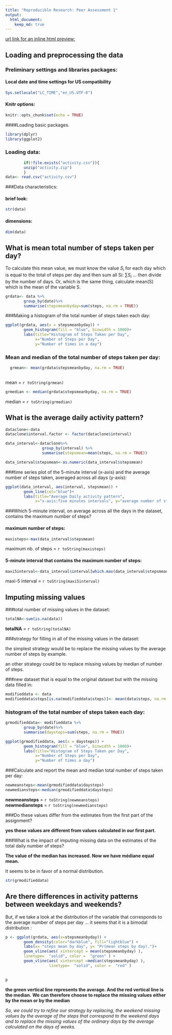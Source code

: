 ```yaml
---
title: "Reproducible Research: Peer Assessment 1"
output: 
  html_document:
    keep_md: true
---
```



[url link for an inline html preview:](http://htmlpreview.github.io/?https://github.com/chatard/RepData_PeerAssessment1/blob/master/PA1_template.html)

## Loading and preprocessing the data

### Preliminary settings and libraries packages:
#### Local date and time settings for US compatibility 

```r
Sys.setlocale("LC_TIME","en_US.UTF-8")
```

#### Knitr options:  

```r
knitr::opts_chunk$set(echo = TRUE)
```

####Loading basic packages.

```r
library(dplyr)
library(ggplot2)
```

### Loading data:  

```r
        if(!file.exists("activity.csv")){
        unzip("activity.zip")
        }
data<- read.csv("activity.csv")
```


###Data characteristics:

#### brief look:  

```r
str(data)
```

#### dimensions:

```r
dim(data)
```

## What is mean total number of steps taken per day?

To calculate this mean value,  we must know the value $S_{i}$ for each day which is 
equal to the total of steps per day and then sum all Si: $\sum S_{i}$ ... then divide by 
the number of days. 
Or, which is the same thing, calculate mean(S)
which is the mean of the variable S.

```r
grdata<- data %>%
        group_by(date)%>%
        summarise(stepsmeanbyday=sum(steps, na.rm = TRUE))
```




###Making a histogram of the total number of steps taken each day:        

```r
ggplot(grdata, aes(x = stepsmeanbyday)) + 
        geom_histogram(fill = "blue", binwidth = 1000)+
        labs(title="Histogram of Steps Taken per Day", 
             x="Number of Steps per Day",
             y="Number of times in a day")
```


### Mean and median of the total number of steps taken per day:  
    

```r
  grmean<- mean(grdata$stepsmeanbyday, na.rm = TRUE)
  
```
  mean  =   `r toString(grmean) `
  
```r
grmedian <- median(grdata$stepsmeanbyday, na.rm = TRUE)

```

median =   `r toString(grmedian) `


## What is the average daily activity pattern?  


```r
dataclone<-data 
dataclone$interval.factor <- factor(dataclone$interval)
```

```r
data_interval<-dataclone%>% 
                group_by(interval) %>%
                summarise(stepsmean=mean(steps, na.rm = TRUE))
```


```r
data_interval$stepsmean<-as.numeric(data_interval$stepsmean)
```

###time series plot  of the 5-minute interval (x-axis) and the average number of steps taken, averaged across all days (y-axis):   

```r
ggplot(data_interval, aes(interval, stepsmean)) +
        geom_line(col="blue")+
        labs(title="Average Daily activity pattern",
             x="x-axis:five minutes intervals", y="average number of steps")
```

###Which 5-minute interval, on average across all the days in the dataset, contains the maximum number of steps?  

#### maximum number of steps:

```r
maxisteps<-max(data_interval$stepsmean)
```

maximum nb. of steps = `r toString(maxisteps) `

#### 5-minute interval that contains the maximum number of steps:

```r

maxi5interval<-data_interval$interval[which.max(data_interval$stepsmean)]
```

maxi-5 interval = `r toString(maxi5interval)`

## Imputing missing values

###total number of missing values in the dataset:   

```r
totalNA<-sum(is.na(data))
```

**totalNA** = `r toString(totalNA)`  

###strategy for filling in all of the missing values in the dataset:

the simplest strategy would be to replace the missing values by the average number of steps  by example. 

an other strategy could be to replace missing values by median of number of steps.

###new dataset that is equal to the original dataset but with the missing data filled in:

```r
modifieddata <- data
modifieddata$steps[is.na(modifieddata$steps)]<- mean(data$steps, na.rm = TRUE)
```

### histogram of the total number of steps taken each day:  

```r
grmodifieddata<- modifieddata %>%
        group_by(date)%>%
        summarise(daysteps=sum(steps, na.rm = TRUE))
```

```r
ggplot(grmodifieddata, aes(x = daysteps)) + 
        geom_histogram(fill = "blue", binwidth = 1000)+
        labs(title="Histogram of Steps Taken per Day", 
             x="Number of Steps per Day",
             y="Number of times a day")
```

###Calculate and report the mean and median total number of steps taken per day:  

```r

newmeansteps<-mean(grmodifieddata$daysteps)
newmediansteps<-median(grmodifieddata$daysteps)
```

**newmeansteps** = `r toString(newmeansteps) `  
**newmediansteps** = `r toString(newmediansteps)`

###Do these values differ from the estimates from the first part of the assignment?  


**yes these values are different from values calculated in our first part.**

###What is the impact of imputing missing data on the estimates of the total daily number of steps?

**The value of the median has increased. Now we have médiane equal mean.**

It seems to be in favor of a normal distribution.

```r
str(grmodifieddata)

```


## Are there differences in activity patterns between weekdays and weekends?  


But, if we take a look at the distribution of the variable that corresponds to the average number of steps per day ... it seems that it is a bimodal distribution : 


```r
p <- ggplot(grdata, aes(x=stepsmeanbyday)) + 
        geom_density(color="darkblue", fill="lightblue") +
        labs(x= "steps mean by day", y= "Pr(mean steps by day).")+
        geom_vline(aes( xintercept = mean(stepsmeanbyday) ),
        linetype=  "solid", color =  "green" ) +
        geom_vline(aes( xintercept =median(stepsmeanbyday) ),
                   linetype=  "solid", color =  "red" ) 
        
```

```r
p  
```


**the green vertical line represents the average. And the red vertical line is the median.**
**We can therefore choose to replace the missing values either by the mean or by the median**







*So, we could try to refine our strategy by replacing, the weekend missing values by the average of the steps that correspond to the weekend days and to replace the missing values of the ordinary days by the average calculated on the days of weeks.*
